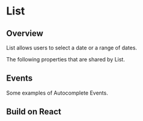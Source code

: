 
# List


## Overview

List allows users to select a date or a range of dates.

<Canvas of={ListStories.Properties}></Canvas>

<Meta isTemplate />

The following properties that are shared by List.

<Controls />

## Events

Some examples of Autocomplete Events.

<Source of={ListStories.Events} />

## Build on React

<Source of={ListStories.FrameworkReact} />